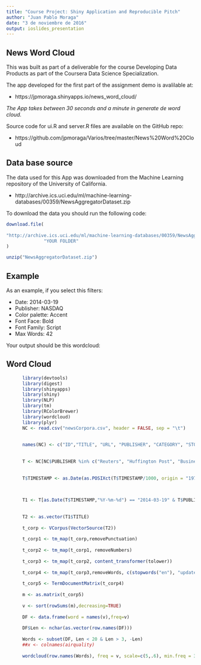 ---
title: "Course Project: Shiny Application and Reproducible Pitch"
author: "Juan Pablo Moraga"
date: "3 de noviembre de 2016"
output: ioslides_presentation
---


## News Word Cloud

This was built as part of a deliverable for the course Developing Data Products as part of the Coursera Data Science Specialization.

The app developed for the first part of the assignment demo is avalilable at: 

- https://jpmoraga.shinyapps.io/news_word_cloud/

*The App takes between 30 seconds and a minute in generate de word cloud.* 

Source code for ui.R and server.R files are available on the GitHub repo:

- https://github.com/jpmoraga/Varios/tree/master/News%20Word%20Cloud


## Data base source

The data used for this App was downloaded from the Machine Learning repository of the University of California.

- http://archive.ics.uci.edu/ml/machine-learning-databases/00359/NewsAggregatorDataset.zip

To download the data you should run the following code:

```{r Download data, eval=FALSE}
download.file(
  
"http://archive.ics.uci.edu/ml/machine-learning-databases/00359/NewsAggregatorDataset.zip",
              "YOUR FOLDER"
)

unzip("NewsAggregatorDataset.zip")
```

## Example

As an example, if you select this filters:

- Date: 2014-03-19
- Publisher: NASDAQ
- Color palette: Accent
- Font Face: Bold
- Font Family: Script
- Max Words: 42

Your output should be this wordcloud:

## Word Cloud

```{r echo=FALSE, comment=NULL, message=FALSE, error=FALSE, warning=FALSE}

     
      library(devtools)
      library(digest)
      library(shinyapps)
      library(shiny)
      library(NLP)
      library(tm)
      library(RColorBrewer)
      library(wordcloud)
      library(plyr)
      NC <- read.csv("newsCorpora.csv", header = FALSE, sep = "\t")
      
      
      names(NC) <- c("ID","TITLE", "URL", "PUBLISHER", "CATEGORY", "STORY", "HOSTNAME", "TIMESTAMP")
      
      
      T <- NC[NC$PUBLISHER %in% c("Reuters", "Huffington Post", "Businessweek", "Daily Mail", "Contactmusic.com", "NASDAQ"),c("ID","TITLE","PUBLISHER", "CATEGORY", "TIMESTAMP")]
      
      
      T$TIMESTAMP <- as.Date(as.POSIXct(T$TIMESTAMP/1000, origin = "1970-01-01"))

      
      
      T1 <- T[as.Date(T$TIMESTAMP,"%Y-%m-%d") == "2014-03-19" & T$PUBLISHER == "NASDAQ", ]
      
      
      T2 <- as.vector(T1$TITLE)
      
      t_corp <- VCorpus(VectorSource(T2))
      
      t_corp1 <- tm_map(t_corp,removePunctuation)
      
      t_corp2 <- tm_map(t_corp1, removeNumbers)
      
      t_corp3 <- tm_map(t_corp2, content_transformer(tolower)) 
      
      t_corp4 <- tm_map(t_corp3,removeWords, c(stopwords("en"), "update"))
      
      t_corp5 <- TermDocumentMatrix(t_corp4)
      
      m <- as.matrix(t_corp5)
      
      v <- sort(rowSums(m),decreasing=TRUE)
      
      DF <- data.frame(word = names(v),freq=v)
      
      DF$Len <- nchar(as.vector(row.names(DF)))
      
      Words <- subset(DF, Len < 20 & Len > 3, -Len)
      ##x <- colnames(airquality)
      
      wordcloud(row.names(Words), freq = v, scale=c(5,.6), min.freq = 3, max.words = 42, colors = brewer.pal(8,"Accent"), vfont = c("script","bold"), rot.per=.3)

```

